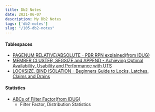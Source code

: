 ```yaml
--- 
title: Db2 Notes
date: 2021-06-07
description: My Db2 Notes
tags: ['db2-notes']
slug: "/105-db2-notes"
---
```


#### Tablespaces 
* [PAGENUM RELATIVE/ABSOLUTE - PBR RPN explained(from IDUG)](../104-db2-pbr-rpn)
* [MEMBER CLUSTER, SEGSIZE and APPEND - Achieving Optimal Availability, Usability and Performance with UTS](../103-db2-uts-availability)
* [LOCKSIZE, BIND ISOLATION - Beginners Guide to Locks, Latches, Claims and Drains](../108-db2-a-beginners-guide-to-locks-latches-claims-and-drains)

#### Statistics 
* [ABCs of Filter Factor(from IDUG)](../106-db2-abcs-of-filter-factor)
  - Filter Factor, Distribution Statistics 
 